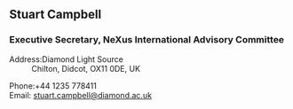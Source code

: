 ==Stuart Campbell==
===Executive Secretary, NeXus International Advisory Committee===
;Address:Diamond Light Source
:Chilton, Didcot, OX11 0DE, UK

;Phone:+44 1235 778411
;Email: [mailto:stuart.campbell@diamond.ac.uk stuart.campbell@diamond.ac.uk]